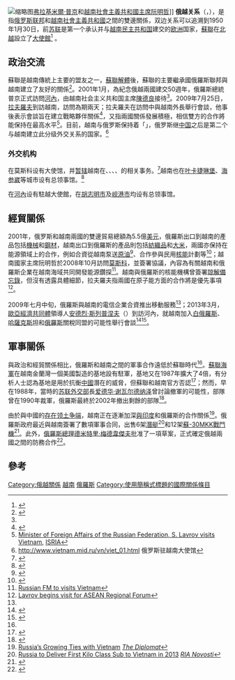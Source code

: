 {{Infobox Bilateral relations|俄越|Russia|Vietnam|filetype=svg}}
[[File:Putin_in_Vietnam_in_2006-2.jpg|缩略图]][[弗拉基米爾·普京|弗拉基米爾·普京]]和[[越南社會主義共和國主席|越南社會主義共和國主席]][[阮明哲|阮明哲]]]]
'''俄越关系'''（{{lang-rus|Российско-вьетнамские отношения|Rossiisko-vetnamskie otnosheniya}}，{{vie|v=Quan hệ Nga – Việt Nam|hn=關係俄－越南|f=y}}），是指[[俄罗斯联邦|俄罗斯联邦]]和[[越南社會主義共和國|越南社會主義共和國]]之間的雙邊關係，双边关系可以追溯到1950年1月30日，前[[苏联|苏联]]是第一个承认并与[[越南民主共和国|越南民主共和国]]建交的[[欧洲|欧洲]]国家，[[蘇聯|蘇聯]]在[[北越|北越]]設立了[[大使館|大使館]]<ref name="vnembassy">{{cite news|url=http://www.vietnamembassy-usa.org/news/story.php?d=20010305003822|title=Vietnam-Russia traditional ties reach new heights|date=2001-03-05|accessdate=2007-08-08|publisher=Embassy of Vietnam in the United States of America|archive-date=2007-09-27|archive-url=https://web.archive.org/web/20070927200411/http://www.vietnamembassy-usa.org/news/story.php?d=20010305003822|dead-url=no}}</ref> 。

== 政治交流 ==

蘇聯是越南傳統上主要的盟友之一，[[蘇聯解體|蘇聯解體]]後，蘇聯的主要繼承國俄羅斯聯邦與越南建立了友好的關係<ref>{{cite news|url=http://www.mofa.gov.vn/en/nr040807104143/nr040807105001/ns050128090140|publisher=Ministry of Foreign Affairs, Vietnam|date=2006-01-25|accessdate=2007-08-08|title=Russian FM stresses traditional relations with Vietnam|archive-date=2007-09-30|archive-url=https://web.archive.org/web/20070930062455/http://www.mofa.gov.vn/en/nr040807104143/nr040807105001/ns050128090140|dead-url=no}}</ref>。2001年1月，為紀念俄越兩國建交50週年，俄羅斯總統普京正式訪問[[河內|河內]]，由越南社会主义共和国主席[[陳德良|陳德良]]接待<ref name="vnembassy"/>。2009年7月25日，{{link-en|俄羅斯外長|Minister of Foreign Affairs (Russia)}}[[拉夫羅夫|拉夫羅夫]]到訪越南，訪問為期兩天；拉夫羅夫在訪問中與越南外長{{link-en|范家謙|Phạm Gia Khiêm}}舉行會談，他事後表示會談旨在建立戰略夥伴關係<ref>{{Cite web |url=http://www.daylife.com/photo/03M26asaX6gkH |title=Photo from Reuters Pictures |accessdate=2014-08-19 |archive-date=2012-03-04 |archive-url=https://web.archive.org/web/20120304065043/http://www.daylife.com/photo/03M26asaX6gkH |dead-url=no }}</ref>，又指兩國關係發展積極，相信雙方的合作將能保持在最高水平<ref>[http://www.isria.com/pages/24_July_2009_77.php Minister of Foreign Affairs of the Russian Federation, S. Lavrov visits Vietnam]{{dead link|date=2017年11月 |bot=InternetArchiveBot |fix-attempted=yes }}, [[ISRIA|ISRIA]]</ref>。目前，越南与俄罗斯保持着「{{link-vi|越南夥伴外交分級|Đối tác chiến lược, đối tác toàn diện (Việt Nam)|全面战略合作伙伴关系}}」，俄罗斯继[[中华人民共和国|中国]]之后是第二个与越南建立此分级外交关系的国家。<ref>http://www.vietnam.mid.ru/vn/viet_01.html {{Wayback|url=http://www.vietnam.mid.ru/vn/viet_01.html |date=20220316101326 }} 俄罗斯驻越南大使馆</ref>

=== 外交机构 ===
{{see also|越南駐外機構列表|駐越南外交機構列表}}
{{see also|俄羅斯駐外機構列表|駐俄羅斯外交機構列表}}

{{VNM}}在莫斯科设有大使馆，并[[兼轄|暂辖]]越南在{{flag|Armenia}}、{{flag|Azerbaijan}}、{{flag|Tajikistan}}、{{flag|Turkmenistan}}、{{flag|Uzbekistan}}的相关事务。<ref>{{cite web |title=进一步促进越南与土库曼斯坦的合作 |url=https://zh.vietnamplus.vn/%E8%BF%9B%E4%B8%80%E6%AD%A5%E4%BF%83%E8%BF%9B%E8%B6%8A%E5%8D%97%E4%B8%8E%E5%9C%9F%E5%BA%93%E6%9B%BC%E6%96%AF%E5%9D%A6%E7%9A%84%E5%90%88%E4%BD%9C/79523.vnp |website=[[越通社|越通社]] |accessdate=2022-04-13 |archive-date=2022-04-13 |archive-url=https://web.archive.org/web/20220413055317/https://zh.vietnamplus.vn/%E8%BF%9B%E4%B8%80%E6%AD%A5%E4%BF%83%E8%BF%9B%E8%B6%8A%E5%8D%97%E4%B8%8E%E5%9C%9F%E5%BA%93%E6%9B%BC%E6%96%AF%E5%9D%A6%E7%9A%84%E5%90%88%E4%BD%9C/79523.vnp }}</ref>越南也在[[叶卡捷琳堡|叶卡捷琳堡]]、[[海参崴|海参崴]]等城市设有总领事馆。<ref>{{cite web |title=海外越南人纷纷举行越南南方解放国家统一44周年纪念活动 |url=https://zh.vietnamplus.vn/%E6%B5%B7%E5%A4%96%E8%B6%8A%E5%8D%97%E4%BA%BA%E7%BA%B7%E7%BA%B7%E4%B8%BE%E8%A1%8C%E8%B6%8A%E5%8D%97%E5%8D%97%E6%96%B9%E8%A7%A3%E6%94%BE%E5%9B%BD%E5%AE%B6%E7%BB%9F%E4%B8%8044%E5%91%A8%E5%B9%B4%E7%BA%AA%E5%BF%B5%E6%B4%BB%E5%8A%A8/95175.vnp |website=[[越通社|越通社]] |accessdate=2022-04-13 |archive-date=2022-04-13 |archive-url=https://web.archive.org/web/20220413053816/https://zh.vietnamplus.vn/%E6%B5%B7%E5%A4%96%E8%B6%8A%E5%8D%97%E4%BA%BA%E7%BA%B7%E7%BA%B7%E4%B8%BE%E8%A1%8C%E8%B6%8A%E5%8D%97%E5%8D%97%E6%96%B9%E8%A7%A3%E6%94%BE%E5%9B%BD%E5%AE%B6%E7%BB%9F%E4%B8%8044%E5%91%A8%E5%B9%B4%E7%BA%AA%E5%BF%B5%E6%B4%BB%E5%8A%A8/95175.vnp }}</ref>

{{RUS}}在[[河內|河內]]设有駐越大使館，在[[胡志明市|胡志明市]]及[[岘港市|岘港市]]均设有总领事馆。

== 經貿關係 ==
2001年，俄罗斯和越南兩國的雙邊貿易總額為5.5億[[美元|美元]]，俄羅斯出口到越南的產品包括[[機械|機械]]和[[鋼材|鋼材]]，越南出口到俄羅斯的產品則包括[[紡織品|紡織品]]和[[大米|大米]]，兩國亦保持在能源領域上的合作，例如合資從越南{{link-en|白虎油田|Bạch Hổ oil field}}泵送[[原油|原油]]<ref name="AsiaTimes">{{cite news|work=Asia Times|url=http://www.atimes.com/atimes/Central_Asia/DG12Ag01.html|title=Russia committed to Vietnamese oil|last=Blagov|first=Sergei|date=2002-07-12|accessdate=2008-01-04|archive-date=2008-09-05|archive-url=https://web.archive.org/web/20080905055343/http://www.atimes.com/atimes/Central_Asia/DG12Ag01.html|dead-url=no}}</ref>、合作參與民用[[核能|核能]]計劃等<ref>{{Cite web |url=http://english.vietnamnet.vn/politics/2009/07/859740/ |title=Russian FM to visits Vietnam |accessdate=2014-08-19 |archive-date=2009-07-27 |archive-url=https://web.archive.org/web/20090727103342/http://english.vietnamnet.vn/politics/2009/07/859740/ |dead-url=no }}</ref>；越南國家主席阮明哲於2008年10月訪問[[莫斯科|莫斯科]]，並簽署協議，內容為有關越南和俄羅斯企業在越南海域共同開發能源鑽探<ref name="weird">[http://www.qnaol.net/QNAEn/News_bulletin/News/Pages/09-07-23-1521_967_0023.aspx Russian FM to visits Vietnam]{{dead link|date=2017年11月 |bot=InternetArchiveBot |fix-attempted=yes }}</ref>。越南與俄羅斯的核能機構曾簽署[[諒解備忘錄|諒解備忘錄]]，但沒有透露具體細節，拉夫羅夫指兩國在原子能方面的合作將是優先事項<ref>[http://www.itar-tass.com/eng/level2.html?NewsID=14164180&PageNum=0 Lavrov begins visit for ASEAN Regional Forum]{{dead link|date=2017年11月 |bot=InternetArchiveBot |fix-attempted=yes }}</ref>。

2009年七月中旬，俄羅斯與越南的電信企業合資推出移動服務<ref name="weird"/>；2013年3月，[[歐亞經濟共同體|歐亞經濟共同體]]領導人[[安德烈·斯列普涅夫|安德烈·斯列普涅夫]]（{{lang|en|Andrey Slepnev}}）到訪河內，就越南加入[[白俄羅斯|白俄羅斯]]、[[哈薩克斯坦|哈薩克斯坦]]和[[俄羅斯|俄羅斯]]關稅同盟的可能性舉行會談<ref>{{cite news|url=http://rbth.asia/world/2013/03/28/vietnam_may_join_the_customs_union_45603.html|first=Gleb|last=Federov|title=Vietnam may join the Customs Union|work=Russia Beyond The Headlines|date=2013-03-28|accessdate=2013-03-28|archive-date=2013-04-10|archive-url=https://archive.is/20130410011906/http://rbth.asia/world/2013/03/28/vietnam_may_join_the_customs_union_45603.html|dead-url=yes}}</ref><ref>{{cite news|url=http://rbth.asia/news/2013/03/28/free_trade_zone_with_vietnam_mutual_benefits_45619.html|title=Free trade zone with Vietnam: mutual benefits|work=Russia Beyond The Headlines|date=2013-03-28|accessdate=2013-03-28|archive-date=2013-04-10|archive-url=https://archive.is/20130410011843/http://rbth.asia/news/2013/03/28/free_trade_zone_with_vietnam_mutual_benefits_45619.html|dead-url=yes}}</ref>。

== 軍事關係 ==
與政治和經貿關係相比，俄羅斯和越南之間的軍事合作遠低於蘇聯時代<ref name="AsiaTimes"/>。[[蘇聯海軍|蘇聯海軍]]在越南金蘭灣一個美國製造的基地設有駐軍，基地又在1987年擴大了4倍，有分析人士認為基地是用於抗衡[[中國|中國]]潛在的威脅，但蘇聯和越南官方否認<ref>{{cite news|url=http://query.nytimes.com/gst/fullpage.html?res=9B0DE3D81F3FF932A35750C0A961948260|work=The New York Times|title=Russians in Vietnam: U.S. sees a threat|last=Trainor|first=Bernard E.|date=1987-03-01|accessdate=2007-01-04}}</ref>；然而，早在1988年，當時的[[苏联外交部|苏联外交部]]長[[爱德华·谢瓦尔德纳泽|爱德华·谢瓦尔德纳泽]]曾討論撤軍的可能性，部隊曾在1990年裁軍，俄羅斯最終於2002年撤出剩餘的部隊<ref>{{cite news|url=http://news.bbc.co.uk/1/hi/world/asia-pacific/1894249.stm|title=Russia to stress Vietnam ties|date=2002-03-26|accessdate=2008-01-04|last=Arthurs|first=Clare | work=BBC News}}</ref>。

由於與中國的[[南沙群島主權爭議|存在领土争端]]，越南正在逐漸加深[[印度－越南關係|與印度]]和俄羅斯的合作關係<ref>[http://thediplomat.com/2013/09/19/russias-growing-ties-with-vietnam Russia’s Growing Ties with Vietnam] {{Wayback|url=http://thediplomat.com/2013/09/19/russias-growing-ties-with-vietnam |date=20131019174637 }} ''[[The_Diplomat|The Diplomat]]''</ref>。俄羅斯政府最近與越南簽署了數項軍事合同，出售6架[[潛艇|潛艇]]<ref>[http://en.ria.ru/military_news/20130329/180332942.html Russia to Deliver First Kilo Class Sub to Vietnam in 2013] {{Wayback|url=http://en.ria.ru/military_news/20130329/180332942.html |date=20140723181344 }} ''[[RIA_Novosti|RIA Novosti]]''</ref>和12架[[蘇-30MKK戰鬥機|蘇-30MKK戰鬥機]]<ref>{{Cite web |url=http://www.janes.com/article/25999/vietnam-signs-deal-with-russia-to-procure-additional-su-30mk2s |title=Vietnam signs deal with Russia to procure additional Su-30MK2s |accessdate=2014-08-19 |archive-date=2014-08-19 |archive-url=https://web.archive.org/web/20140819130340/http://www.janes.com/article/25999/vietnam-signs-deal-with-russia-to-procure-additional-su-30mk2s |dead-url=no }}</ref>。此外，[[俄羅斯總理|俄羅斯總理]][[德米特里·梅德韋傑夫|德米特里·梅德韋傑夫]]批准了一項草案，正式確定俄越兩國之間的防務合作<ref>{{Cite web |url=http://www.interfax.co.uk/russia-news/medvedev-okays-draft-russia-vietnam-military-cooperation-pact/ |title=Medvedev okays draft Russia-Vietnam military cooperation pact |accessdate=2014-08-19 |archive-date=2013-10-04 |archive-url=https://web.archive.org/web/20131004215356/http://www.interfax.co.uk/russia-news/medvedev-okays-draft-russia-vietnam-military-cooperation-pact/ |dead-url=no }}</ref>。

== 參考 ==
{{reflist}}

{{俄羅斯外交}}
{{越南外交}}
[[Category:俄越關係|Category:俄越關係]]
[[Category:俄羅斯雙邊關係|越南]]
[[Category:越南雙邊關係|俄羅斯]]
[[Category:使用簡稱式標題的國際關係條目|Category:使用簡稱式標題的國際關係條目]]